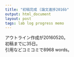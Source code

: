 ```yaml
---
title: "初稿完成 (論文進捗2016b"
output: html_document
layout: post
tags: lab log progress memo
---
```


アウトライン作成が20160520。  
初稿までに35日。  
引用などコミコミで8968 words。  